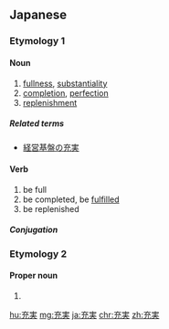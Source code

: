 ==Japanese==
{{ja-kanjitab|じゅう|じつ}}

===Etymology 1===

====Noun====
{{ja-noun|じゅうじつ}}

# [[fullness]], [[substantiality]]
# [[completion]], [[perfection]]
# [[replenishment]]

=====Related terms=====
* [[経営基盤の充実]]

====Verb====
{{ja-verb-suru|じゅうじつ}}

# be full
# be completed, be [[fulfill]]ed
# be replenished

=====Conjugation=====
{{ja-suru|じゅうじつ}}

===Etymology 2===

====Proper noun====
{{ja-pos|あつみ|proper}}

# {{given name|female|lang=ja|sort=あつみ}}

[[hu:充実]]
[[mg:充実]]
[[ja:充実]]
[[chr:充実]]
[[zh:充実]]